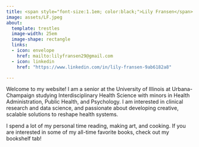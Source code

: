 ```yaml
---
title: <span style="font-size:1.1em; color:black;">Lily Fransen</span>
image: assets/LF.jpeg
about:
  template: trestles
  image-width: 25em
  image-shape: rectangle
  links:
  - icon: envelope
    href: mailto:lilyfransen29@gmail.com
  - icon: linkedin
    href: "https://www.linkedin.com/in/lily-fransen-9ab6182a8"

---
```


Welcome to my website! I am a senior at the University of Illinois at Urbana-Champaign studying Interdisciplinary Health Science with minors in Health Administration, Public Health, and Psychology. I am interested in clinical research and data science, and passionate about developing creative, scalable solutions to reshape health systems.

I spend a lot of my personal time reading, making art, and cooking. If you are interested in some of my all-time favorite books, check out my bookshelf tab!